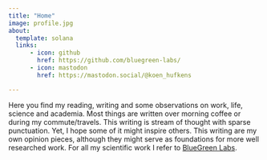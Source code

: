 ```yaml
---
title: "Home"
image: profile.jpg
about:
  template: solana
  links:
      - icon: github
        href: https://github.com/bluegreen-labs/
      - icon: mastodon
        href: https://mastodon.social/@koen_hufkens

---
```


Here you find my reading, writing and some observations on work, life, science and academia. Most things are written over morning coffee or during my commute/travels. This writing is stream of thought with sparse punctuation. Yet, I hope some of it might inspire others. This writing are my own opinion pieces, although they might serve as foundations for more well researched work. For all my scientific work I refer to [BlueGreen Labs](https://bluegreenlabs.org).